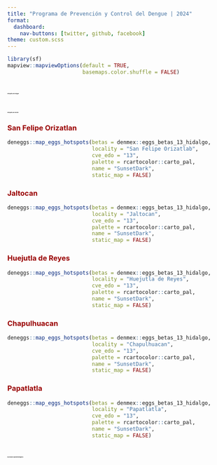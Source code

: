 ```yaml
---
title: "Programa de Prevención y Control del Dengue | 2024"
format: 
  dashboard:
    nav-buttons: [twitter, github, facebook]
theme: custom.scss
---
```


```r
library(sf)
mapview::mapviewOptions(default = TRUE,
                        basemaps.color.shuffle = FALSE)
```


# [**Hotspots de Dengue**]{style="font-size:2pt"}

::: panel-tabset
:::


# [**Hotspots del Vector**]{style="font-size:2pt"}

::: panel-tabset

### [**San Felipe Orizatlan**]{style="color:#990000"}
```r
deneggs::map_eggs_hotspots(betas = denmex::eggs_betas_13_hidalgo,
                           locality = "San Felipe Orizatlab",
                           cve_edo = "13",
                           palette = rcartocolor::carto_pal,
                           name = "SunsetDark",
                           static_map = FALSE)
```


### [**Jaltocan**]{style="color:#990000"}
```r
deneggs::map_eggs_hotspots(betas = denmex::eggs_betas_13_hidalgo,
                           locality = "Jaltocan",
                           cve_edo = "13",
                           palette = rcartocolor::carto_pal,
                           name = "SunsetDark",
                           static_map = FALSE)
```

### [**Huejutla de Reyes**]{style="color:#990000"}
```r
deneggs::map_eggs_hotspots(betas = denmex::eggs_betas_13_hidalgo,
                           locality = "Huejutla de Reyes",
                           cve_edo = "13",
                           palette = rcartocolor::carto_pal,
                           name = "SunsetDark",
                           static_map = FALSE)
```

### [**Chapulhuacan**]{style="color:#990000"}
```r
deneggs::map_eggs_hotspots(betas = denmex::eggs_betas_13_hidalgo,
                           locality = "Chapulhuacan",
                           cve_edo = "13",
                           palette = rcartocolor::carto_pal,
                           name = "SunsetDark",
                           static_map = FALSE)
```

### [**Papatlatla**]{style="color:#990000"}
```r
deneggs::map_eggs_hotspots(betas = denmex::eggs_betas_13_hidalgo,
                           locality = "Papatlatla",
                           cve_edo = "13",
                           palette = rcartocolor::carto_pal,
                           name = "SunsetDark",
                           static_map = FALSE)
```


:::



# [**Escenarios Epidemiológicos**]{style="font-size:2pt"}

::: panel-tabset
:::




